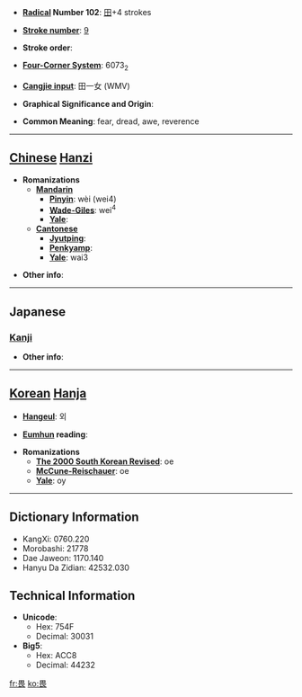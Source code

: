 * '''[[Wiktionary:Chinese radical index| Radical]] Number 102''': [[Wiktionary:Chinese radical index 田|田]]+4 strokes

* '''[[Wiktionary:Chinese total strokes index|Stroke number]]''': [[Wiktionary:Chinese total strokes index 9|9]]

* '''Stroke order''': 

* '''[[Wiktionary:Chinese four corner index|Four-Corner System]]''': 6073<sub>2</sub>

* '''[[Wiktionary:Chinese Cangjie index|Cangjie input]]''': 田一女 (WMV)

* '''Graphical Significance and Origin''': 

* '''Common Meaning''': fear, dread, awe, reverence

----

== [[Chinese]] [[Hanzi]] ==

* '''Romanizations'''
** '''[[Mandarin]]'''
*** '''[[Pinyin]]''': wèi (wei4)
*** '''[[Wade-Giles]]''': wei<sup>4</sup>
*** '''[[Yale]]''': 
** '''[[Cantonese]]'''
*** '''[[Jyutping]]''':
*** '''[[Penkyamp]]''': 
*** '''[[Yale]]''': wai3

* '''Other info''': 

----

==Japanese==
===[[Kanji]]===
{{kanji|on readings=[[い]] (i)|kun readings=[[おそれる]] (osoreru), [[かしこし]] (kashikoshi), [[かしこまる]] (kashikomaru)}}

* '''Other info''':  

----

== [[Korean]] [[Hanja]] ==

* '''[[Hangeul]]''': 외

* '''[[Eumhun]] reading''': 

* '''Romanizations'''
** '''[[The 2000 South Korean Revised Romanization|The 2000 South Korean Revised]]''': oe
** '''[[McCune-Reischauer]]''': oe
** '''[[Yale]]''': oy

----

== Dictionary Information ==

* KangXi: 0760.220
* Morobashi: 21778
* Dae Jaweon: 1170.140
* Hanyu Da Zidian: 42532.030

== Technical Information ==

* '''Unicode''':
** Hex: 754F
** Decimal: 30031
* '''Big5''':
** Hex: ACC8
** Decimal: 44232

[[fr:畏]]
[[ko:畏]]